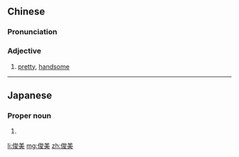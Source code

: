==Chinese==
{{zh-forms}}

===Pronunciation===
{{zh-pron
|m=jùnměi
|c=zeon3 mei5
|cat=a
}}

===Adjective===
{{zh-adj}}

# {{lb|zh|of a young male}} [[pretty]], [[handsome]]

----

==Japanese==
{{ja-kanjitab|とし|み}}

===Proper noun===
{{ja-pos|proper|としみ}}

# {{given name|male|lang=ja|sort=としみ}}

[[li:俊美]]
[[mg:俊美]]
[[zh:俊美]]